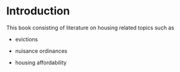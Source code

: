 # Introduction {.unnumbered}

This book consisting of literature on housing related topics such as

-   evictions

-   nuisance ordinances

-   housing affordability
